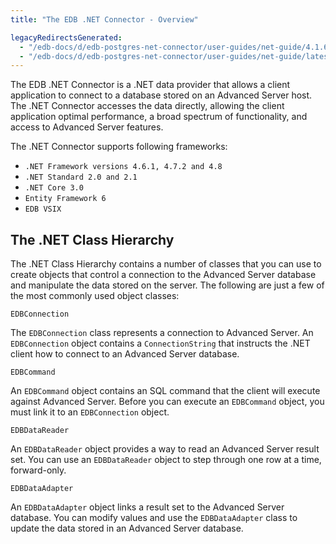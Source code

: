 ```yaml
---
title: "The EDB .NET Connector - Overview"

legacyRedirectsGenerated:
  - "/edb-docs/d/edb-postgres-net-connector/user-guides/net-guide/4.1.6.1/the_advanced_server_net_connector_overview.html"
  - "/edb-docs/d/edb-postgres-net-connector/user-guides/net-guide/latest/the_advanced_server_net_connector_overview.html"
---
```


<div id="the_advanced_server_net_connector_overview" class="registered_link"></div>

The EDB .NET Connector is a .NET data provider that allows a client application to connect to a database stored on an Advanced Server host. The .NET Connector accesses the data directly, allowing the client application optimal performance, a broad spectrum of functionality, and access to Advanced Server features.

The .NET Connector supports following frameworks:

-   `.NET Framework versions 4.6.1, 4.7.2 and 4.8`
-   `.NET Standard 2.0 and 2.1`
-   `.NET Core 3.0`
-   `Entity Framework 6`
-   `EDB VSIX`

## The .NET Class Hierarchy

The .NET Class Hierarchy contains a number of classes that you can use to create objects that control a connection to the Advanced Server database and manipulate the data stored on the server. The following are just a few of the most commonly used object classes:

`EDBConnection`

 The `EDBConnection` class represents a connection to Advanced Server. An `EDBConnection` object contains a `ConnectionString` that instructs the .NET client how to connect to an Advanced Server database.

`EDBCommand`

 An `EDBCommand` object contains an SQL command that the client will execute against Advanced Server. Before you can execute an `EDBCommand` object, you must link it to an `EDBConnection` object.

`EDBDataReader`

 An `EDBDataReader` object provides a way to read an Advanced Server result set. You can use an `EDBDataReader` object to step through one row at a time, forward-only.

`EDBDataAdapter`

 An `EDBDataAdapter` object links a result set to the Advanced Server database. You can modify values and use the `EDBDataAdapter` class to update the data stored in an Advanced Server database.

